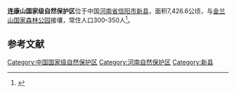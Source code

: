 '''连康山国家级自然保护区'''位于中国[[河南省|河南省]][[信阳市|信阳市]][[新县|新县]]，面积7,426.6公顷，与[[金兰山国家森林公园|金兰山国家森林公园]]接壤，常住人口300–350人<ref>{{cite book |author1=薛国庆 |title=河南连康山国家级自然保护区科学考察集 |date=2016 |publisher=东北师范大学出版社 |location=长春 |isbn=978-7-5681-2627-4}}</ref>。

==参考文献==
{{reflist}}

[[Category:中国国家级自然保护区|Category:中国国家级自然保护区]]
[[Category:河南自然保护区|Category:河南自然保护区]]
[[Category:新县|Category:新县]]